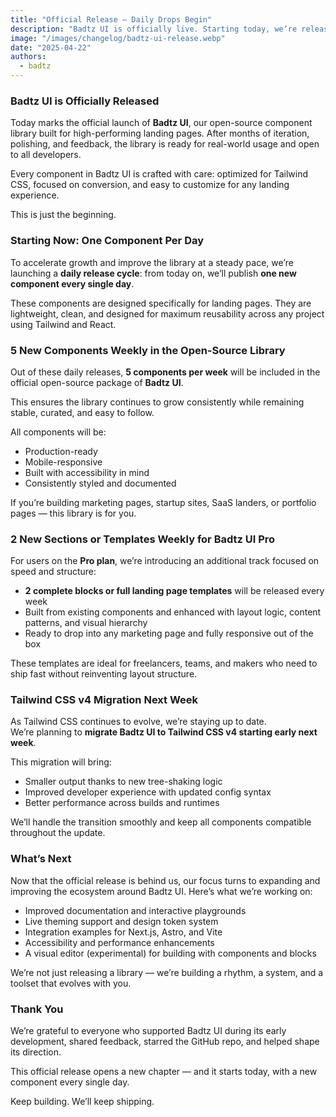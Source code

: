 ```yaml
---
title: "Official Release — Daily Drops Begin"
description: "Badtz UI is officially live. Starting today, we’re releasing 1 new component every day, plus exclusive weekly drops for Pro users."
image: "/images/changelog/badtz-ui-release.webp"
date: "2025-04-22"
authors:
  - badtz
---
```


### Badtz UI is Officially Released

Today marks the official launch of **Badtz UI**, our open-source component library built for high-performing landing pages. After months of iteration, polishing, and feedback, the library is ready for real-world usage and open to all developers.

Every component in Badtz UI is crafted with care: optimized for Tailwind CSS, focused on conversion, and easy to customize for any landing experience.

This is just the beginning.



### Starting Now: One Component Per Day

To accelerate growth and improve the library at a steady pace, we’re launching a **daily release cycle**: from today on, we’ll publish **one new component every single day**.

These components are designed specifically for landing pages. They are lightweight, clean, and designed for maximum reusability across any project using Tailwind and React.



### 5 New Components Weekly in the Open-Source Library

Out of these daily releases, **5 components per week** will be included in the official open-source package of **Badtz UI**.

This ensures the library continues to grow consistently while remaining stable, curated, and easy to follow.

All components will be:

- Production-ready
- Mobile-responsive
- Built with accessibility in mind
- Consistently styled and documented

If you’re building marketing pages, startup sites, SaaS landers, or portfolio pages — this library is for you.



### 2 New Sections or Templates Weekly for Badtz UI Pro

For users on the **Pro plan**, we’re introducing an additional track focused on speed and structure:

- **2 complete blocks or full landing page templates** will be released every week
- Built from existing components and enhanced with layout logic, content patterns, and visual hierarchy
- Ready to drop into any marketing page and fully responsive out of the box

These templates are ideal for freelancers, teams, and makers who need to ship fast without reinventing layout structure.



### Tailwind CSS v4 Migration Next Week

As Tailwind CSS continues to evolve, we’re staying up to date.  
We’re planning to **migrate Badtz UI to Tailwind CSS v4 starting early next week**.

This migration will bring:

- Smaller output thanks to new tree-shaking logic
- Improved developer experience with updated config syntax
- Better performance across builds and runtimes

We’ll handle the transition smoothly and keep all components compatible throughout the update.



### What’s Next

Now that the official release is behind us, our focus turns to expanding and improving the ecosystem around Badtz UI. Here’s what we’re working on:

- Improved documentation and interactive playgrounds
- Live theming support and design token system
- Integration examples for Next.js, Astro, and Vite
- Accessibility and performance enhancements
- A visual editor (experimental) for building with components and blocks

We’re not just releasing a library — we’re building a rhythm, a system, and a toolset that evolves with you.



### Thank You

We’re grateful to everyone who supported Badtz UI during its early development, shared feedback, starred the GitHub repo, and helped shape its direction.

This official release opens a new chapter — and it starts today, with a new component every single day.

Keep building. We’ll keep shipping.